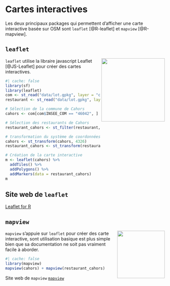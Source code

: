 # Cartes interactives

Les deux principaux packages qui permettent d'afficher une carte interactive basée sur OSM sont `leaflet` [@R-leaflet] et `mapview` [@R-mapview].

## `leaflet`
<img src="img/logo_leaflet.png" align="right" width="200"/>
`leaflet` utilise la libraire javascript Leaflet [@JS-Leaflet] pour créer des cartes interactives.


```r
#| cache: false
library(sf)
library(leaflet)
com <- st_read("data/lot.gpkg", layer = "communes", quiet = TRUE)
restaurant <- st_read("data/lot.gpkg", layer = "restaurants", quiet = TRUE)

# Sélection de la commune de Cahors
cahors <- com[com$INSEE_COM == "46042", ]

# Sélection des restaurants de Cahors
restaurant_cahors <- st_filter(restaurant, cahors)

# transformation du système de coordonnées en WGS84
cahors <- st_transform(cahors, 4326)
restaurant_cahors <- st_transform(restaurant_cahors, 4326)

# Création de la carte interactive
m <- leaflet(cahors) %>%
  addTiles() %>%
  addPolygons() %>%
  addMarkers(data = restaurant_cahors)
m
```

:::{.callout-note}
## Site web de `leaflet`
[Leaflet for R](https://rstudio.github.io/leaflet/)
:::


## `mapview`
<img src="img/logo_mapview.gif" align="right" width="150"/>
`mapview` s'appuie sur `leaflet` pour créer des carte interactive, sont utilisation basique est plus simple bien que sa documentation ne soit pas vraiment facile à aborder.

```r
#| cache: false
library(mapview)
mapview(cahors) + mapview(restaurant_cahors)
```


:::{.callout-note}

Site web de `mapview`
[`mapview`](https://r-spatial.github.io/mapview/)
:::
